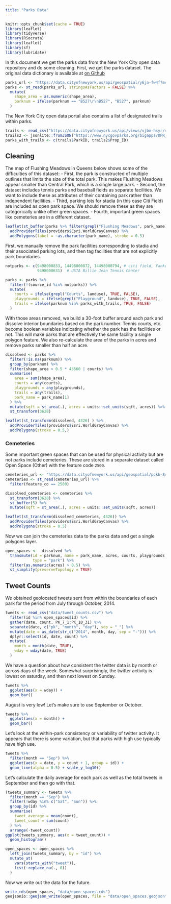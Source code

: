 ```yaml
---
title: "Parks Data"
---
```


```r
knitr::opts_chunk$set(cache = TRUE)
library(leaflet)
library(tidyverse)
library(RSocrata)
library(leaflet)
library(sf)
library(lubridate)
```

In this document we get the parks data from the New York City open data
repository and do some cleaning. First, we get the parks dataset. The original
data dictionary is available at 
[on Github](https://github.com/CityOfNewYork/nyc-planimetrics/blob/master/Capture_Rules.md#open-space)
```r
parks_url <- "https://data.cityofnewyork.us/api/geospatial/y6ja-fw4f?method=export&format=GeoJSON"
parks <- st_read(parks_url, stringsAsFactors = FALSE) %>%
  mutate(
    shape_area = as.numeric(shape_area),
    parknum = ifelse(parknum == "B527\r\nB527", "B527", parknum) 
  ) 
```

The New York City open data portal also contains a list of designated trails 
within parks.

```r
trails <- read_csv("https://data.cityofnewyork.us/api/views/vjbm-hsyr/rows.csv?accessType=DOWNLOAD")
trails2 <- jsonlite::fromJSON("https://www.nycgovparks.org/bigapps/DPR_Hiking_001.json")
parks_with_trails <- c(trails$ParkID, trails2$Prop_ID)
```

## Cleaning
The map of Flushing Meadows in Queens below shows some of the difficulties of this dataset:
  - First, the park is constructed of multiple outlines that limits the size of 
  the total park. This makes Flushing Meadows appear smaller than Central Park, 
  which is a single large park. 
  - Second, the dataset includes tennis parks and baseball fields as separate 
  facilities. We want to include these as attributes of their containing park
  rather than independent facilities.
  - Third, parking lots for stadia (in this case Citi Field) are included as 
  open park space. We should remove these as they are categorically unlike other
  green spaces.
  - Fourth, important green spaces like cemeteries are in a different dataset.
  
```r
leaflet(st_buffer(parks %>% filter(grepl("Flushing Meadows", park_name)), dist = 0.000001)) %>%
  addProviderTiles(providers$Esri.WorldGrayCanvas) %>%
  addPolygons(label = ~as.character(park_name), stroke = 0.5)
```

First, we manually remove the park facilities corresponding to stadia and their
associated parking lots, and then tag facilities that are not explicitly
park boundaries.

```r
notparks <- c(9498000833, 14498000872, 14498000794, # citi field, Yankee stadium, garage
              9498000631)  # USTA Billie Jean Tennis Center

parks <- parks %>% 
  filter(!(source_id %in% notparks)) %>%
  mutate(
    courts = ifelse(grepl("Courts", landuse), TRUE, FALSE),
    playgrounds = ifelse(grepl("Playground", landuse), TRUE, FALSE),
    trails = ifelse(parknum %in% parks_with_trails, TRUE, FALSE)
  ) 
```

With those areas removed, we build a 30-foot buffer around each park and 
dissolve interior boundaries based on the park number. Tennis courts, etc. become
boolean variables indicating whether the park has the facilities or not. This
will make parks that are effectively the same facility a single polygon feature.
We also re-calculate the area of the parks in acres and remove parks smaller
than half an acre.

```r
dissolved <- parks %>%
  filter(!is.na(parknum)) %>%
  group_by(parknum) %>%
  filter(shape_area > 0.5 * 43560 | courts) %>%
  summarise(
    area = sum(shape_area), 
    courts = any(courts), 
    playgrounds = any(playgrounds),
    trails = any(trails),
    park_name = park_name[1]
  ) %>%
  mutate(sqft = st_area(.), acres = units::set_units(sqft, acres)) %>%
  st_transform(3628)
```

```r
leaflet(st_transform(dissolved, 4326) ) %>%
  addProviderTiles(providers$Esri.WorldGrayCanvas) %>%
  addPolygons(stroke = 0.5,)
```
  
### Cemeteries
Some important green spaces that can be used for physical activity but are not
parks include cemeteries. These are stored in a separate dataset called Open
Space (Other) with the feature code `2500`.

```r
cemeteries_url <- "https://data.cityofnewyork.us/api/geospatial/pckb-8r2z?method=export&format=GeoJSON"
cemeteries <- st_read(cemeteries_url) %>%
  filter(feature_co == 2500)
```

```r
dissolved_cemeteries <- cemeteries %>%
  st_transform(3628) %>%
  st_buffer(5) %>%
  mutate(sqft = st_area(.), acres = units::set_units(sqft, acres))
```

```r
leaflet(st_transform(dissolved_cemeteries, 4326)) %>%
  addProviderTiles(providers$Esri.WorldGrayCanvas) %>%
  addPolygons(stroke = 0.5)
```

Now we can join the cemeteries data to the parks data and get a single polygons
layer.
```r
open_spaces <-  dissolved %>% 
  transmute(id = parknum, name = park_name, acres, courts, playgrounds, trails, 
            type = "park") %>%
  filter(as.numeric(acres) > 0.5) %>%
  st_simplify(preserveTopology = TRUE)
```




## Tweet Counts

We obtained geolocated tweets sent from within the boundaries of each park for
the period from July through October, 2014.

```r
tweets <- read_csv("data/tweet_counts.csv") %>%
  filter(id %in% open_spaces$id) %>%
  gather(date, count, PK_7_1:PK_10_31) %>%
  separate(date, c("pk", "month", "day"), sep = "_") %>%
  mutate(date = as_date(str_c("2014", month, day, sep = "-"))) %>%
  dplyr::select(id, date, count) %>%
  mutate(
    month = month(date, TRUE),
    wday = wday(date, TRUE)
  ) 
```

We have a question about how consistent the twitter data is by month or across
days of the week. Somewhat surprisingly, the twitter activity is lowest on saturday, 
and then next lowest on Sunday.

```r
tweets %>%
  ggplot(aes(x = wday)) +
  geom_bar()
```

August is very low! Let's make sure to use September or October.

```r
tweets %>%
  ggplot(aes(x = month)) +
  geom_bar()
```

Let's look at the within-park consistency or variability of twitter activity.
It appears that there is some variation, but that parks with high use typically 
have high use.

```r
tweets %>%
  filter(month == "Sep") %>%
  ggplot(aes(x = date, y = count + 1, group = id)) +
  geom_line(alpha = 0.5) + scale_y_log10()
```

Let's calculate the daily average for each park  as well as the total tweets in
September and then go with that.

```r
(tweets_summary <- tweets %>%
  filter(month == "Sep") %>%
  filter(!wday %in% c("Sat", "Sun")) %>%
  group_by(id) %>%
  summarise(
    tweet_average = mean(count),
    tweet_count = sum(count)
  ) %>%
  arrange(-tweet_count))
ggplot(tweets_summary, aes(x = tweet_count)) +
  geom_histogram() 

open_spaces <- open_spaces %>%
  left_join(tweets_summary, by = "id") %>%
  mutate_at(
    vars(starts_with("tweet")), 
    list(~replace_na(., 0))
  ) 
```


Now we write out the data for the future.
```r
write_rds(open_spaces, "data/open_spaces.rds")
geojsonio::geojson_write(open_spaces, file = "data/open_spaces.geojson")
```




